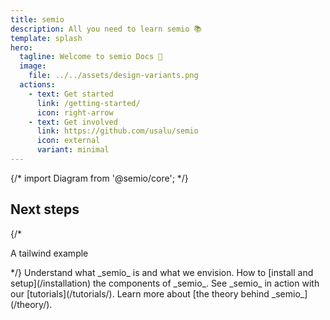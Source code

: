 ```yaml
---
title: semio 
description: All you need to learn semio 📚
template: splash
hero:
  tagline: Welcome to semio Docs 👋
  image:
    file: ../../assets/design-variants.png
  actions:
    - text: Get started
      link: /getting-started/
      icon: right-arrow
    - text: Get involved
      link: https://github.com/usalu/semio
      icon: external
      variant: minimal
---
```



{/* import Diagram from '@semio/core';
 <Diagram src="nakagin-capsule-tower.json"/> */}

## Next steps

{/* <div class="text-pink-600 text-center">
  <p>A tailwind example</p>
</div> */}

<CardGrid stagger>
	<Card title="Overwiew about the framework" icon="star">
		Understand what _semio_ is and what we envision.
	</Card>
	<Card title="Installing everything" icon="down-arrow">
		How to [install and setup](/installation) the components of _semio_.
	</Card>
	<Card title="Tutorials to follow" icon="right-arrow">
		See _semio_ in action with our [tutorials](/tutorials/).
	</Card>
	<Card title="Theory behind semio" icon="open-book">
		Learn more about [the theory behind _semio_](/theory/).
	</Card>
</CardGrid>
